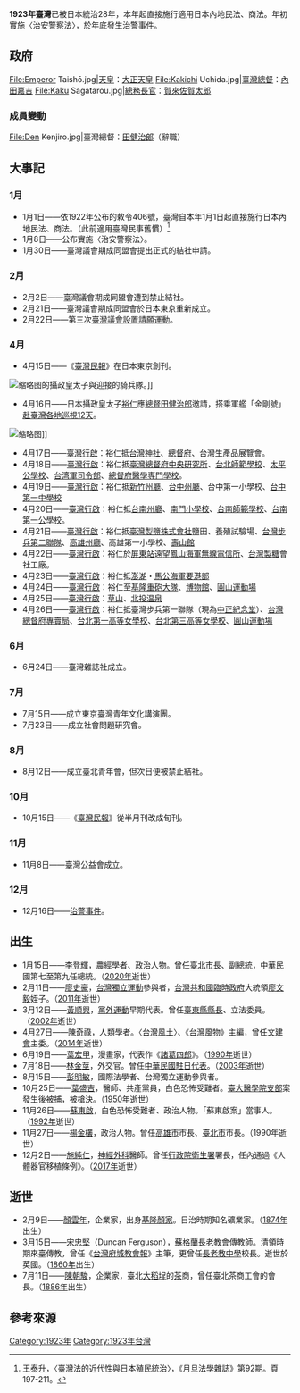 {{TaiwanYearTOC|1923}}
{{C20YearInTopic|1923年}}

'''1923年臺灣'''已被日本統治28年，本年起直接施行適用日本內地民法、商法。年初實施〈治安警察法〉，於年底發生[[治警事件|治警事件]]。

==政府==
<gallery>
File:Emperor Taishō.jpg|[[天皇|天皇]]：[[大正天皇|大正天皇]]
File:Kakichi Uchida.jpg|[[臺灣總督|臺灣總督]]：[[內田嘉吉|內田嘉吉]]
File:Kaku Sagatarou.jpg|[[總務長官|總務長官]]：[[賀來佐賀太郎|賀來佐賀太郎]]
</gallery>
===成員變動===
<gallery>
File:Den Kenjiro.jpg|臺灣總督：[[田健治郎|田健治郎]]（辭職）
</gallery>

==大事記==
===1月===
* 1月1日——依1922年公布的敕令406號，臺灣自本年1月1日起直接施行日本內地民法、商法。（此前適用臺灣民事舊慣）<ref>[[王泰升|王泰升]]，〈臺灣法的近代性與日本殖民統治〉，《月旦法學雜誌》第92期。頁197-211。</ref>
* 1月8日——公布實施〈治安警察法〉。{{r|陳|page=200}}
* 1月30日——臺灣議會期成同盟會提出正式的結社申請。{{r|陳|page=200}}
===2月===
* 2月2日——臺灣議會期成同盟會遭到禁止結社。{{r|陳|page=200}}
* 2月21日——臺灣議會期成同盟會於日本東京重新成立。{{r|陳|page=200}}
* 2月22日——第三次[[臺灣議會設置請願運動|臺灣議會設置請願運動]]。{{r|陳|page=200}}
===4月===
* 4月15日——《[[臺灣民報|臺灣民報]]》在日本東京創刊{{r|陳|page=200}}。
[[File:1923年騎兵於臺灣總督府前迎接日本皇太子裕仁_Cavalry_welcome_then_Japanese_Crown_Prince_Hirohito_visited_Taipei,_TAIWAN.jpg|缩略图]]的攝政皇太子與迎接的騎兵隊。]]
* 4月16日——日本攝政皇太子[[裕仁|裕仁]]應[[臺灣總督|總督]][[田健治郎|田健治郎]]邀請，搭乘軍艦「金剛號」[[臺灣行啟|赴臺灣各地巡視12天]]。
[[File:1923年日本皇太子裕仁訪拜臺灣神社_Japanese_Crown_Prince_Hirohito_on_the_way_to_Taiwan_Grand_Shrine.jpg|缩略图]]]]
* 4月17日——[[臺灣行啟|臺灣行啟]]：裕仁抵[[臺灣神宮|台灣神社]]、[[臺灣總督府|總督府]]、台灣生產品展覽會。
* 4月18日——[[臺灣行啟|臺灣行啟]]：裕仁抵[[臺灣總督府中央研究所|臺灣總督府中央研究所]]、[[國立臺北教育大學|台北師範學校]]、[[太平公學校|太平公學校]]、[[臺灣軍|台湾軍]][[總部|司令部]]、[[臺灣總督府醫學校|總督府醫學専門學校]]。
* 4月19日——[[臺灣行啟|臺灣行啟]]：裕仁抵[[新竹州廳|新竹州廳]]、[[臺中州廳|台中州廳]]、台中第一小學校、[[臺中市立臺中第一高級中等學校|台中第一中學校]]
* 4月20日——[[臺灣行啟|臺灣行啟]]：裕仁抵[[原臺南州廳|台南州廳]]、[[原南門尋常小學校舍|南門小學校]]、[[國立臺南大學|台南師範學校]]、[[國立臺南大學附設實驗國民小學|台南第一公學校]]。
* 4月21日——[[臺灣行啟|臺灣行啟]]：裕仁抵[[臺灣製鹽株式會社|臺灣製鹽株式會社]]鹽田、養殖試驗場、[[原日軍步兵第二聯隊營舍|台灣步兵第二聯隊]]、[[高雄州廳廳舍|高雄州廳]]、高雄第一小學校、[[壽山館|壽山館]]
* 4月22日——[[臺灣行啟|臺灣行啟]]：裕仁於[[屏東車站|屏東站]]遠望[[原日本海軍鳳山無線電信所|鳳山海軍無線電信所]]、[[臺灣製糖|台灣製糖]]會社工廠。
* 4月23日——[[臺灣行啟|臺灣行啟]]：裕仁抵[[澎湖廳_(日治時期)|澎湖]]・[[高雄警備府|馬公海軍要港部]]
* 4月24日——[[臺灣行啟|臺灣行啟]]：裕仁至[[基隆要塞|基隆重砲大隊]]、[[國立臺灣博物館|博物館]]、[[圓山公園_(臺北市)|圓山運動場]]
* 4月25日——[[臺灣行啟|臺灣行啟]]：[[陽明山溫泉|草山]]、[[北投溫泉|北投温泉]]
* 4月26日——[[臺灣行啟|臺灣行啟]]：裕仁抵臺灣步兵第一聯隊（現為[[中正紀念堂|中正紀念堂]]）、[[台灣總督府專賣局|台灣總督府專賣局]]、[[臺北市立第一女子高級中學|台北第一高等女學校]]、[[臺北市立中山女子高級中學|台北第三高等女學校]]、[[圓山公園_(臺北市)|圓山運動場]]
===6月===
* 6月24日——臺灣雜誌社成立{{r|陳|page=200}}。
===7月===
* 7月15日——成立東京臺灣青年文化講演團{{r|陳|page=200}}。
* 7月23日——成立社會問題研究會{{r|陳|page=201}}。
===8月===
* 8月12日——成立臺北青年會，但次日便被禁止結社{{r|陳|page=201}}。
===10月===
* 10月15日——《[[臺灣民報|臺灣民報]]》從半月刊改成旬刊{{r|陳|page=201}}。
===11月===
* 11月8日——臺灣公益會成立{{r|陳|page=201}}。
===12月===
* 12月16日——[[治警事件|治警事件]]{{r|陳|page=201}}。

== 出生 ==
* 1月15日——[[李登輝|李登輝]]，農經學者、政治人物。曾任[[臺北市長|臺北市長]]、副總統，中華民國第七至第九任總統。（[[2020年臺灣|2020年]]逝世）
* 2月11日——[[廖史豪|廖史豪]]，[[台灣獨立運動|台灣獨立運動]]參與者，[[台灣共和國臨時政府|台灣共和國臨時政府]]大統領[[廖文毅|廖文毅]]姪子。（[[2011年臺灣|2011年]]逝世）
* 3月12日——[[黃順興|黃順興]]，[[黨外運動|黨外運動]]早期代表。曾任[[臺東縣縣長|臺東縣縣長]]、立法委員。（[[2002年臺灣|2002年]]逝世）
* 4月27日——[[陳奇祿|陳奇祿]]，人類學者。〈[[台灣風土|台灣風土]]〉、《[[台灣風物|台灣風物]]》主編，曾任[[文建會|文建會]]主委。（[[2014年臺灣|2014年]]逝世）
* 6月19日——[[葉宏甲|葉宏甲]]，漫畫家，代表作《[[諸葛四郎|諸葛四郎]]》。（[[1990年臺灣|1990年]]逝世）
* 7月18日——[[林金莖|林金莖]]，外交官。曾任[[中華民國駐日代表|中華民國駐日代表]]。（[[2003年臺灣|2003年]]逝世）
* 8月15日——[[彭明敏|彭明敏]]，國際法學者、台灣獨立運動參與者。
* 10月25日——[[葉盛吉|葉盛吉]]，醫師、共產黨員，白色恐怖受難者。[[臺大醫學院支部|臺大醫學院支部]]案發生後被捕，被槍決。（[[1950年臺灣|1950年]]逝世）
* 11月26日——[[蘇東啟|蘇東啟]]，白色恐怖受難者、政治人物。「蘇東啟案」當事人。（[[1992年臺灣|1992年]]逝世）
* 11月27日——[[楊金欉|楊金欉]]，政治人物。曾任[[高雄市|高雄市]]市長、[[臺北市|臺北市]]市長。（1990年逝世）
* 12月2日——[[施純仁|施純仁]]，[[神經外科|神經外科]]醫師。曾任[[行政院衛生署|行政院衛生署]]署長，任內通過《人體器官移植條例》。（[[2017年臺灣|2017年]]逝世）

== 逝世 ==
* 2月9日——[[顏雲年|顏雲年]]，企業家，出身[[基隆顏家|基隆顏家]]。日治時期知名礦業家。（[[1874年臺灣|1874年]]出生）
* 3月15日——[[宋忠堅|宋忠堅]]（Duncan Ferguson），[[蘇格蘭|蘇格蘭]][[臺灣基督長老教會|長老教會]]傳教師。清領時期來臺傳教，曾任《[[台灣府城教會報|台灣府城教會報]]》主筆，更曾任[[長老教中學|長老教中學]]校長。逝世於英國。（[[1860年臺灣|1860年]]出生）
* 7月11日——[[陳朝駿|陳朝駿]]，企業家，臺北[[大稻埕|大稻埕]]的[[茶|茶]]商，曾任臺北茶商工會的會長。（[[1886年臺灣|1886年]]出生）

== 參考來源 ==
{{reflist|refs=
<ref name="陳">{{cite book |author=陳君愷 |title=《狂飆的年代──1920年代台灣的政治、社會與文化運動》 |publisher=日創社文化  |isbn=978-986-81251-7-9 |date=2006年10月}}</ref>
}}
{{各年台灣}}
[[Category:1923年|Category:1923年]]
[[Category:1923年台灣|Category:1923年台灣]]